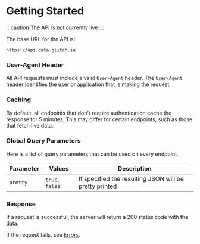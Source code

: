 # Getting Started

:::caution The API is not currently live
:::

The base URL for the API is:
```
https://api.data.glitch.je
```

### User-Agent Header
All API requests must include a valid `User-Agent` header. The `User-Agent` header identifies the user or application that is making the request.

### Caching
By default, all endpoints that don't require authentication cache the response for 5 minutes. This may differ for certain endpoints, such as those that fetch live data.

### Global Query Parameters
Here is a list of query parameters that can be used on every endpoint.

|Parameter|Values|Description|
|---------|------|-----------|
|`pretty`|`true`, `false`|If specified the resulting JSON will be pretty printed|

### Response
If a request is successful, the server will return a 200 status code with the data. 

If the request fails, see [Errors](../errors).